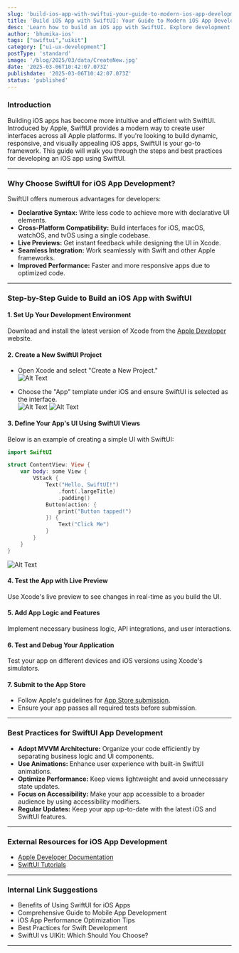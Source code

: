 ```yaml
---
slug: 'build-ios-app-with-swiftui-your-guide-to-modern-ios-app-development'
title: 'Build iOS App with SwiftUI: Your Guide to Modern iOS App Development'
desc: 'Learn how to build an iOS app with SwiftUI. Explore development techniques, benefits, and best practices to create visually stunning and efficient applications.'
author: 'bhumika-ios'
tags: ["swiftui","uikit"]
category: ["ui-ux-development"]
postType: 'standard'
image: '/blog/2025/03/data/CreateNew.jpg'
date: '2025-03-06T10:42:07.073Z'
publishdate: '2025-03-06T10:42:07.073Z'
status: 'published'
---
```



### **Introduction**  
Building iOS apps has become more intuitive and efficient with SwiftUI. Introduced by Apple, SwiftUI provides a modern way to create user interfaces across all Apple platforms. If you're looking to build dynamic, responsive, and visually appealing iOS apps, SwiftUI is your go-to framework. This guide will walk you through the steps and best practices for developing an iOS app using SwiftUI.  

---

### **Why Choose SwiftUI for iOS App Development?**  

SwiftUI offers numerous advantages for developers:  

- **Declarative Syntax:** Write less code to achieve more with declarative UI elements.  
- **Cross-Platform Compatibility:** Build interfaces for iOS, macOS, watchOS, and tvOS using a single codebase.  
- **Live Previews:** Get instant feedback while designing the UI in Xcode.  
- **Seamless Integration:** Work seamlessly with Swift and other Apple frameworks.  
- **Improved Performance:** Faster and more responsive apps due to optimized code.  

---

### **Step-by-Step Guide to Build an iOS App with SwiftUI**  

#### **1. Set Up Your Development Environment**  
Download and install the latest version of Xcode from the [Apple Developer](https://developer.apple.com/xcode/) website.  

#### **2. Create a New SwiftUI Project**  
- Open Xcode and select "Create a New Project."  
![Alt Text](/blog/2025/03/data/CreateNew.jpg)

- Choose the "App" template under iOS and ensure SwiftUI is selected as the interface.  
![Alt Text](/blog/2025/03/data/New1.jpg)
![Alt Text](/blog/2025/03/data/new.jpg)

#### **3. Define Your App's UI Using SwiftUI Views**  
Below is an example of creating a simple UI with SwiftUI:  

```swift
import SwiftUI

struct ContentView: View {
    var body: some View {
        VStack {
            Text("Hello, SwiftUI!")
                .font(.largeTitle)
                .padding()
            Button(action: {
                print("Button tapped!")
            }) {
                Text("Click Me")
            }
        }
    }
}
```
![Alt Text](/blog/2025/03/data/Preview.jpg)
#### **4. Test the App with Live Preview**  
Use Xcode's live preview to see changes in real-time as you build the UI.  

#### **5. Add App Logic and Features**  
Implement necessary business logic, API integrations, and user interactions.  

#### **6. Test and Debug Your Application**  
Test your app on different devices and iOS versions using Xcode's simulators.  

#### **7. Submit to the App Store**  
- Follow Apple's guidelines for [App Store submission](https://developer.apple.com/app-store/).  
- Ensure your app passes all required tests before submission.  

---

### **Best Practices for SwiftUI App Development**  

- **Adopt MVVM Architecture:** Organize your code efficiently by separating business logic and UI components.  
- **Use Animations:** Enhance user experience with built-in SwiftUI animations.  
- **Optimize Performance:** Keep views lightweight and avoid unnecessary state updates.  
- **Focus on Accessibility:** Make your app accessible to a broader audience by using accessibility modifiers.  
- **Regular Updates:** Keep your app up-to-date with the latest iOS and SwiftUI features.  

---

### **External Resources for iOS App Development**  

- [Apple Developer Documentation](https://developer.apple.com/documentation/swiftui)  
- [SwiftUI Tutorials](https://developer.apple.com/tutorials/swiftui)  

---

### **Internal Link Suggestions**  

- Benefits of Using SwiftUI for iOS Apps  
- Comprehensive Guide to Mobile App Development  
- iOS App Performance Optimization Tips  
- Best Practices for Swift Development  
- SwiftUI vs UIKit: Which Should You Choose?  

---